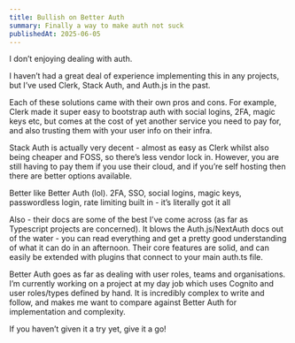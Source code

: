 ```yaml
---
title: Bullish on Better Auth
summary: Finally a way to make auth not suck
publishedAt: 2025-06-05
---
```

I don’t enjoying dealing with auth.&#x20;

I haven’t had a great deal of experience implementing this in any projects, but I’ve used Clerk, Stack Auth, and Auth.js in the past.&#x20;

Each of these solutions came with their own pros and cons. For example, Clerk made it super easy to bootstrap auth with social logins, 2FA, magic keys etc, but comes at the cost of yet another service you need to pay for, and also trusting them with your user info on their infra.&#x20;

Stack Auth is actually very decent - almost as easy as Clerk whilst also being cheaper and FOSS, so there’s less vendor lock in. However, you are still having to pay them if you use their cloud, and if you’re self hosting then there are better options available.&#x20;

Better like Better Auth (lol). 2FA, SSO, social logins, magic keys, passwordless login, rate limiting built in - it’s literally got it all &#x20;

Also - their docs are some of the best I’ve come across (as far as Typescript projects are concerned). It blows the Auth.js/NextAuth docs out of the water - you can read everything and get a pretty good understanding of what it can do in an afternoon. Their core features are solid, and can easily be extended with plugins that connect to your main auth.ts file.&#x20;

Better Auth goes as far as dealing with user roles, teams and organisations. I’m currently working on a project at my day job which uses Cognito and user roles/types defined by hand. It is incredibly complex to write and follow, and makes me want to compare against Better Auth for implementation and complexity.&#x20;

If you haven’t given it a try yet, give it a go!
